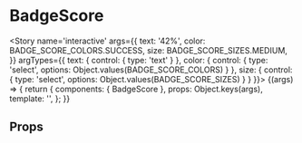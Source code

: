 

<Meta title='atoms/BadgeScore' component={BadgeScore} />

# BadgeScore

<Story name='interactive'
	   args={{
		   text: '42%',
		   color: BADGE_SCORE_COLORS.SUCCESS,
		   size: BADGE_SCORE_SIZES.MEDIUM,
	   }}
	   argTypes={{
		   text: { control: { type: 'text' } },
		   color: {
			   control: { type: 'select', options: Object.values(BADGE_SCORE_COLORS) }
		   },
		   size: {
			   control: { type: 'select', options: Object.values(BADGE_SCORE_SIZES) }
		   }
	   }}>
	{(args) => {
		return {
			components: { BadgeScore },
			props: Object.keys(args),
			template: '<badge-score :color="color" :text="text" :size="size" />',
		};
	}}
</Story>

## Props

<Props of={BadgeScore} />
